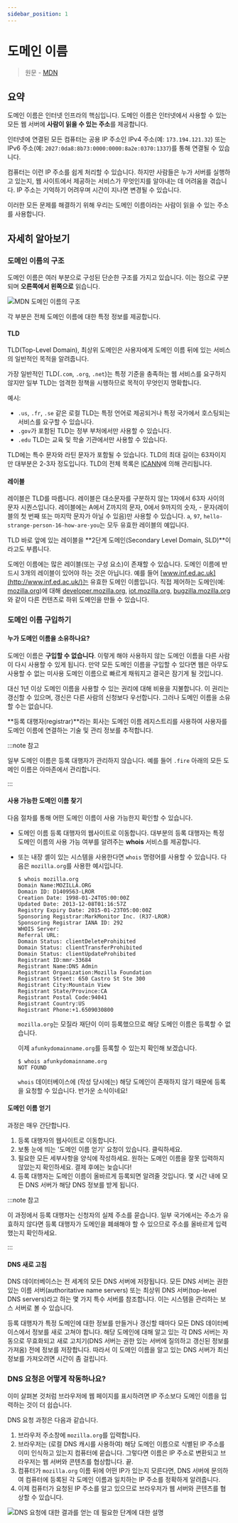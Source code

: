 ```yaml
---
sidebar_position: 1
---
```



# 도메인 이름

> 원문 - [MDN](https://developer.mozilla.org/en-US/docs/Learn/Common_questions/What_is_a_domain_name)

## 요약

도메인 이름은 인터넷 인프라의 핵심입니다. 도메인 이름은 인터넷에서 사용할 수 있는 모든 웹 서버에 **사람이 읽을 수 있는 주소**를 제공합니다.

인터넷에 연결된 모든 컴퓨터는 공용 IP 주소인 IPv4 주소(예: `173.194.121.32`) 또는 IPv6 주소(예: `2027:0da8:8b73:0000:0000:8a2e:0370:1337`)를 통해 연결될 수 있습니다.

컴퓨터는 이런 IP 주소를 쉽게 처리할 수 있습니다. 하지만 사람들은 누가 서버를 실행하고 있는지, 웹 사이트에서 제공하는 서비스가 무엇인지를 알아내는 데 어려움을 겪습니다. IP 주소는 기억하기 어려우며 시간이 지나면 변경될 수 있습니다.

이러한 모든 문제를 해결하기 위해 우리는 도메인 이름이라는 사람이 읽을 수 있는 주소를 사용합니다.

## 자세히 알아보기

### 도메인 이름의 구조

도메인 이름은 여러 부분으로 구성된 단순한 구조를 가지고 있습니다. 이는 점으로 구분되며 **오른쪽에서 왼쪽으로** 읽습니다.

<Image img={structure} alt="MDN 도메인 이름의 구조" maxWidth="15.75rem" />

각 부분은 전체 도메인 이름에 대한 특정 정보를 제공합니다.

#### TLD

TLD(Top-Level Domain), 최상위 도메인은 사용자에게 도메인 이름 뒤에 있는 서비스의 일반적인 목적을 알려줍니다.

가장 일반적인 TLD(`.com`, `.org`, `.net`)는 특정 기준을 충족하는 웹 서비스를 요구하지 않지만 일부 TLD는 엄격한 정책을 시행하므로 목적이 무엇인지 명확합니다.

예시:

- `.us`, `.fr`, `.se` 같은 로컬 TLD는 특정 언어로 제공되거나 특정 국가에서 호스팅되는 서비스를 요구할 수 있습니다.
- `.gov`가 포함된 TLD는 정부 부처에서만 사용할 수 있습니다.
- `.edu` TLD는 교육 및 학술 기관에서만 사용할 수 있습니다.

TLD에는 특수 문자와 라틴 문자가 포함될 수 있습니다. TLD의 최대 길이는 63자이지만 대부분은 2-3자 정도입니다. TLD의 전체 목록은 [ICANN](https://www.icann.org/resources/pages/tlds-2012-02-25-en)에 의해 관리됩니다.

#### 레이블

레이블은 TLD를 따릅니다. 레이블은 대소문자를 구분하지 않는 1자에서 63자 사이의 문자 시퀀스입니다. 레이블에는 A에서 Z까지의 문자, 0에서 9까지의 숫자, - 문자(레이블의 첫 번째 또는 마지막 문자가 아닐 수 있음)만 사용할 수 있습니다. `a`, `97`, `hello-strange-person-16-how-are-you`는 모두 유효한 레이블의 예입니다.

TLD 바로 앞에 있는 레이블을 **2단계 도메인(Secondary Level Domain, SLD)**이라고도 부릅니다.

도메인 이름에는 많은 레이블(또는 구성 요소)이 존재할 수 있습니다. 도메인 이름에 반드시 3개의 레이블이 있어야 하는 것은 아닙니다. 예를 들어 [www.inf.ed.ac.uk](http://www.inf.ed.ac.uk/)는 유효한 도메인 이름입니다. 직접 제어하는 도메인(예: [mozilla.org](https://www.mozilla.org/en-US/))에 대해 [developer.mozilla.org](https://developer.mozilla.org/), [iot.mozilla.org](https://iot.mozilla.org/), [bugzilla.mozilla.org](https://bugzilla.mozilla.org/)와 같이 다른 컨텐츠로 하위 도메인을 만들 수 있습니다.

### 도메인 이름 구입하기

#### 누가 도메인 이름을 소유하나요?

도메인 이름은 **구입할 수 없습니다**. 이렇게 해야 사용하지 않는 도메인 이름을 다른 사람이 다시 사용할 수 있게 됩니다. 만약 모든 도메인 이름을 구입할 수 있다면 웹은 아무도 사용할 수 없는 미사용 도메인 이름으로 빠르게 채워지고 결국은 잠기게 될 것입니다.

대신 1년 이상 도메인 이름을 사용할 수 있는 권리에 대해 비용을 지불합니다. 이 권리는 갱신할 수 있으며, 갱신은 다른 사람의 신청보다 우선합니다. 그러나 도메인 이름을 소유할 수는 없습니다.

**등록 대행자(registrar)**라는 회사는 도메인 이름 레지스트리를 사용하여 사용자를 도메인 이름에 연결하는 기술 및 관리 정보를 추적합니다.

:::note 참고

일부 도메인 이름은 등록 대행자가 관리하지 않습니다. 예를 들어 `.fire` 아래의 모든 도메인 이름은 아마존에서 관리합니다.

:::

#### 사용 가능한 도메인 이름 찾기

다음 절차를 통해 어떤 도메인 이름이 사용 가능한지 확인할 수 있습니다.

- 도메인 이름 등록 대행자의 웹사이트로 이동합니다. 대부분의 등록 대행자는 특정 도메인 이름의 사용 가능 여부를 알려주는 **whois** 서비스를 제공합니다.

- 또는 내장 셸이 있는 시스템을 사용한다면 `whois` 명령어를 사용할 수 있습니다. 다음은 `mozilla.org`를 사용한 예시입니다.

  ```shell
  $ whois mozilla.org
  Domain Name:MOZILLA.ORG
  Domain ID: D1409563-LROR
  Creation Date: 1998-01-24T05:00:00Z
  Updated Date: 2013-12-08T01:16:57Z
  Registry Expiry Date: 2015-01-23T05:00:00Z
  Sponsoring Registrar:MarkMonitor Inc. (R37-LROR)
  Sponsoring Registrar IANA ID: 292
  WHOIS Server:
  Referral URL:
  Domain Status: clientDeleteProhibited
  Domain Status: clientTransferProhibited
  Domain Status: clientUpdateProhibited
  Registrant ID:mmr-33684
  Registrant Name:DNS Admin
  Registrant Organization:Mozilla Foundation
  Registrant Street: 650 Castro St Ste 300
  Registrant City:Mountain View
  Registrant State/Province:CA
  Registrant Postal Code:94041
  Registrant Country:US
  Registrant Phone:+1.6509030800
  ```

  `mozilla.org`는 모질라 재단이 이미 등록했으므로 해당 도메인 이름은 등록할 수 없습니다.

  이제 `afunkydomainname.org`를 등록할 수 있는지 확인해 보겠습니다.

  ```shell
  $ whois afunkydomainname.org
  NOT FOUND
  ```

  `whois` 데이터베이스에 (작성 당시에는) 해당 도메인이 존재하지 않기 때문에 등록을 요청할 수 있습니다. 반가운 소식이네요!

#### 도메인 이름 얻기

과정은 매우 간단합니다.

1. 등록 대행자의 웹사이트로 이동합니다.
2. 보통 눈에 띄는 '도메인 이름 얻기' 요청이 있습니다. 클릭하세요.
3. 필요한 모든 세부사항을 양식에 작성하세요. 원하는 도메인 이름을 잘못 입력하지 않았는지 확인하세요. 결제 후에는 늦습니다!
4. 등록 대행자는 도메인 이름이 올바르게 등록되면 알려줄 것입니다. 몇 시간 내에 모든 DNS 서버가 해당 DNS 정보를 받게 됩니다.

:::note 참고

이 과정에서 등록 대행자는 신청자의 실제 주소를 묻습니다. 일부 국가에서는 주소가 유효하지 않다면 등록 대행자가 도메인을 폐쇄해야 할 수 있으므로 주소를 올바르게 입력했는지 확인하세요.

:::

#### DNS 새로 고침

DNS 데이터베이스는 전 세계의 모든 DNS 서버에 저장됩니다. 모든 DNS 서버는 권한 있는 이름 서버(authoritative name servers) 또는 최상위 DNS 서버(top-level DNS servers)라고 하는 몇 가지 특수 서버를 참조합니다. 이는 시스템을 관리하는 보스 서버로 볼 수 있습니다.

등록 대행자가 특정 도메인에 대한 정보를 만들거나 갱신할 때마다 모든 DNS 데이터베이스에서 정보를 새로 고쳐야 합니다. 해당 도메인에 대해 알고 있는 각 DNS 서버는 자동으로 무효화되고 새로 고치기(DNS 서버는 권한 있는 서버에 질의하고 갱신된 정보를 가져옴) 전에 정보를 저장합니다. 따라서 이 도메인 이름을 알고 있는 DNS 서버가 최신 정보를 가져오려면 시간이 좀 걸립니다.

### DNS 요청은 어떻게 작동하나요?

이미 살펴본 것처럼 브라우저에 웹 페이지를 표시하려면 IP 주소보다 도메인 이름을 입력하는 것이 더 쉽습니다.

DNS 요청 과정은 다음과 같습니다.

1. 브라우저 주소창에 `mozilla.org`를 입력합니다.
2. 브라우저는 (로컬 DNS 캐시를 사용하여) 해당 도메인 이름으로 식별된 IP 주소를 이미 인식하고 있는지 컴퓨터에 묻습니다. 그렇다면 이름은 IP 주소로 변환되고 브라우저는 웹 서버와 콘텐츠를 협상합니다. 끝.
3. 컴퓨터가 `mozilla.org` 이름 뒤에 어떤 IP가 있는지 모른다면, DNS 서버에 문의하여 컴퓨터에 등록된 각 도메인 이름과 일치하는 IP 주소를 정확하게 알려줍니다.
4. 이제 컴퓨터가 요청된 IP 주소를 알고 있으므로 브라우저가 웹 서버와 콘텐츠를 협상할 수 있습니다.

<Image
  img={DNSRequest}
  alt="DNS 요청에 대한 결과를 얻는 데 필요한 단계에 대한 설명"
  maxWidth="34rem"
/>
